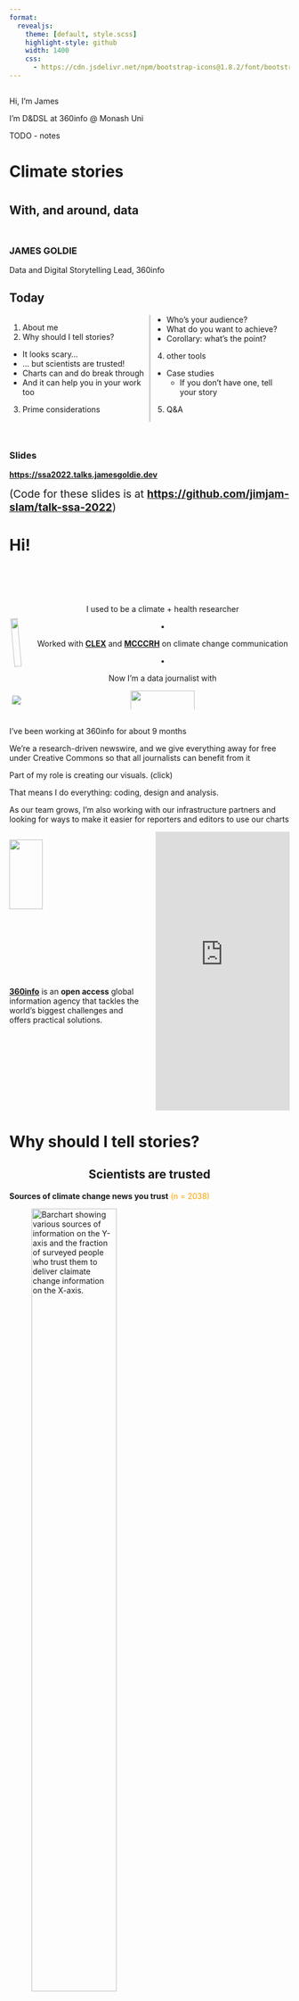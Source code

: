 ```yaml
---
format:
  revealjs: 
    theme: [default, style.scss]
    highlight-style: github
    width: 1400
    css:
      - https://cdn.jsdelivr.net/npm/bootstrap-icons@1.8.2/font/bootstrap-icons.css
---
```


## {.center}

::: {.notes}
Hi, I'm James

I'm D&DSL at 360info @ Monash Uni

TODO - notes
:::

<h1 class="text-indigo-pink">Climate stories<h1>

<h2>With, and around, data</h2>

::: {style="margin-top:50px"}
### JAMES GOLDIE {.text-orange-gold}

Data and Digital Storytelling Lead, 360info
:::

## Today {.center}

::: {style="column-count: 2; column-rule: solid lightgrey;"}
1. About me
2. Why should I tell stories?
  - It looks scary...
  - ... but scientists are trusted!
  - Charts can and do break through
  - And it can help you in your work too
3. Prime considerations
  - Who's your audience?
  - What do you want to achieve?
  - Corollary: what's the point?
4. other tools
  - Case studies
    - If you don't have one, tell your story
5. Q&A
:::

::: {style="margin-top:50px"}
### Slides

[**https://ssa2022.talks.jamesgoldie.dev**](https://ssa2022.talks.jamesgoldie.dev)

[(Code for these slides is at [**https://github.com/jimjam-slam/talk-ssa-2022**](https://github.com/jimjam-slam/talk-datartathon-datavis-2022))]{style="font-size:1.2rem"}
:::

# Hi! {.text-wash-black background="linear-gradient(45deg, #00aadd, #66dd00)"}

## {.text-lime-cyan}

::::: {.columns style="text-align:center;margin-top:50px;"}

:::: {.column width="50%" style="margin-top:50px"}
::: {.r-stack}
![](images/graduation.gif){.fragment .fade-in-then-semi-out fragment-index=1 style="width:70%;transform:rotate(-5deg);" fig-alt="A picture of me and my PhD supervisor, Lisa Alexander, at my graduation."}

![](images/mcccrh-zoom.png){.fragment .fade-in-then-semi-out fragment-index=2 style="transform:rotate(5deg);" fig-alt="A picture of me and MCCCRH staff members on Zoom."}

![](images/mcccrh.gif){.fragment .fade-in-then-semi-out fragment-index=3 style="transform:rotate(-1deg);" fig-alt="A picture of me and MCCCRH staff members on a work trip."}

![](images/mcccrh-projections.jpg){.fragment .fade-in-then-semi-out fragment-index=4 style="transform:rotate(1.5deg);" fig-alt="A picture of Graham Creed from the ABC presenting climate projections."}

![](images/mcccrh-7news.gif){.fragment .fade-in fragment-index=5 style="transform:rotate(-3.5deg);" fig-alt="A picture of Jane Bunn presenting statistics on shrinking winters."}
:::
::::

:::: {.column width="50%"  style="margin-top:25px"}
::: {.fragment fragment-index=1}
I used to be a climate + health researcher 
:::
::: {.fragment fragment-index=2}
•

Worked with **[CLEX](https://climateextremes.org.au)** and **[MCCCRH](https://monash.edu/mcccrh)** on climate change communication
:::
::: {.fragment fragment-index=6}
•

<!-- Now a data journalist with **[360info.org](https://360info.org)!** -->

Now I'm a data journalist with

[![](images/360logo.svg){style="width:50%;"}](https://360info.org)
:::
::::

:::::

## {.center}

::: {.notes}
I've been working at 360info for about 9 months

We're a research-driven newswire, and we give everything away for free under Creative Commons so that all journalists can benefit from it

Part of my role is creating our visuals. (click)

That means I do everything: coding, design and analysis.

As our team grows, I'm also working with our infrastructure partners and looking for ways to make it easier for reporters and editors to use our charts
:::

:::: {.columns}

:::{.column width="50%"}
[![](images/360logo.svg){style="width:50%;"}](https://360info.org)

**[360info](https://360info.org)** is an **open access** global information agency that tackles the world’s biggest challenges and offers practical solutions.
:::

:::{.column .fragment width="50%"}
```{=html}
<iframe allow="fullscreen" style="border: none; width: 100%; height: 500px;" src="https://360info-electricitytransition.pages.dev/map"></iframe>
```
:::
::::

# [Why should I]{.hl .hl-gold} tell stories? {.text-wash-black background="linear-gradient(45deg, #f37335, #fdc830)"}

## Scientists are trusted {.text-orange-gold .center style="text-align:center"}

**Sources of climate change news you trust** [(n = 2038)]{style="color:orange"}

![Barchart showing various sources of information on the Y-axis and the fraction of surveyed people who trust them to deliver claimate change information on the X-axis.](/images/audience-trust-climate-change.png){style="width:60%;margin-left: auto; margin-right: auto;"}

::: {style="font-size:1.5rem"}
[<i class="bi bi-file-earmark-text-fill"></i> Park et al. (2022, p. 18)](https://apo.org.au/node/317946)
:::

::: {.notes}
Researchers are really trusted - much more so than other figures - in many fields.

This survey looked at who people trust for news about climate change. The standout source is researchers and scientists, trusted by half the audience.
:::

## The chart challenge {.text-orange-gold .center}

**\"Interpretation of graphical representations requires a relatively advanced skill set,** [and may therefore serve to distance some potential audiences.]{style="color:orange;"}

["Furthermore, [charts and graphs] lack the perceived realism of photographic images, potentially rendering them]{style="color:orange;"} **less memorable and less likely to be perceived as “truth.”**

::: {style="font-size:1.5rem; text-align: right;"}
[<i class="bi bi-file-earmark-text-fill"></i> Rebich-Hespanha (2014)](https://doi.org/10.1080/17524032.2014.983534)[, investigating the use of visuals in the media]{style="color: #999"}
:::

::: {.notes}
NOTES
:::

## {.center background-image="images/climate-stripes.png"}

:::{style="text-align: center; width: 70%; padding-left: 15%;"}
<h2 class="text-wash-white hl-black">But charts can break through</h2>
[<i class="bi bi-file-earmark-text-fill"></i> Climate Stripes by Ed Hawkins](https://showyourstripes.info){.hl-black .text-wash-white style="font-size:1.5rem; padding: 5px;"}
:::

:::{.notes}
This is an extreme example of Tufte's data-to-ink ideas

I'm not saying all charts should be like the climate stripes

But this chart serves a specific purpose really well
:::

## {.center style="text-align:center"}

[As]{style="color:orange"} **researchers,** [you have the opportunity to]{style="color:orange"} **build social consensus** [for a]{style="color:orange"} **policy action**, [for]{style="color:orange"} **change** [or to just]{style="color:orange"} **help people understand**

[(It'll help you talk to your colleagues, too!)]{style="color: orange; font-size: smaller;"}

# [Prime]{.hl .hl-purple style="color:white"} [considerations]{style="color: white;"} { background="linear-gradient(45deg, #4a00e0, #ff0099)"}

::: {.notes}
So let's talk about what you can do to make your stories heard

The most important considerations aren't just for visuals: this is general communication advice!
:::

## Who's your [audience?]{.hl} {.text-indigo-pink .center style="text-align:center"}

The public?

Audience at a university event?

Funders?

Peers/colleagues?

:::{style="padding-top: 50px;"}
What kind of **training** do they have?

What are they **interested in**?

How much **time** do they have?
:::

::: {.notes}
NOTES
:::

## What's your [purpose?]{.hl} {.text-indigo-pink .center style="text-align:center"}

Helping people evaluate a policy?

Changing individual behaviours?

Convincing your colleagues to change their analyses?

Convincing funders to 💰?

::: {.notes}
NOTES
:::

## What's the [point?]{.hl} {.text-indigo-pink .center style="text-align:center"}

::: {.notes}
My colleagues in journalism call this different things

The "Hey Martha"

The marmalade drop

Editors are trained to make sure this moment hits in the opening paragraph or two

Readers shouldn't be shrugging and saying "so what?"

This is really hard to evaluate when we're talking about our own work!

Testing with friends and family can help
:::

## Considerations for TV {.text-indigo-pink .center style="text-align:center"}

:::: {.columns}

::: {.column width="60%"}
![Jane Bunn presenting climate change messaging on 7news  ](/images/7news-timeseries.png)
:::

::: {.column width="40%"}
::: {.incremental style="text-align: left;"}
* Short text
* "Editorialised" headline or labels
* Thick text and lines
* Contrast and colour focus
  - [(This example's not great for contrast! 😅)]{style="color:blueviolet; font-size: smaller"}
* Presenter position
:::
:::

::::

## Considerations for TV {.text-indigo-pink .center style="text-align:center"}

::: {.notes}
There're a lot of potential messages in this chart.

The elements we've just talked about emphasise one primary message: warming.

Warming, here in Melbourne, right now.

Everything else is secondary. If we're lucky, astute viewers might understand that the climate varies from year to year, or that we have a long, authoritative record here. Maybe they'll pick these messages up with repreated viewed.

But the primary message is designed to be understood even if someone reads the text and misses the chart.

Or if they just see the rising trend line and the orange background but miss everything else.
:::

::::: {.columns}

:::: {.column width="60%"}
![Jane Bunn presenting climate change messaging on 7news  ](/images/7news-timeseries.png)
::::

:::: {.column width="40%"}
**Primary messages**

::: {.incremental style="text-align: left;"}
* Trend line up
* Warming
:::

**Secondary messages**

::: {.incremental style="text-align: left;"}
* Year-to-year variability
* Length of data record
:::
::::
:::::


# [Working with <br>[[broadcasters]{.hl .hl-red} and [journalists]{.hl .hl-red}]{style="font-size:75%;"}]{style="color:white"} { background="linear-gradient(45deg, #ed213a, #93291e)"}

::: {.notes}
XXX
:::

## Types of folks you'll meet {.text-red-brown .center style="text-align: center"}

::: {.notes}
Media is rarely a one person show!

In broadcast, a reporter may contact you as part of a story. They might be building a news segment on their own or working with an editor, a camera operator or others, depending on the size and ambition of the story.

You might also find a presenter reaching out to you directly. Some presenters have a large hand in writing stories, especially at smaller, regional newsrooms where the resources to support them don't exist. They could be doing the whole story on their own!

Some newsrooms may have access to a separate team that handles graphics. These are folks who're experienced with apps like Creative Cloud, and potentially also specialised software for things like weather graphics. Some newsrooms may share graphics teams across cities, and in some newsrooms the presenter could be doing the graphics themself!

Most broadcast newsrooms have a news director deciding which stories will make the program and how much time each story will get. It's not unusual for story timing to change live as the show is broadcasting, so be aware that presenters or reporters may find themselves with less time to present a story than they'd expected when the show began.

Print and digital are largely split up into reporters and editors. Editors don't just check for typos: they make decisions about whether content should be cut, whether content needs to be added, whether the story will make sense to readers, how a story will look in the context of other stories. They're analogous to news directors in a lot of ways.
:::

:::: {.columns}
::: {.column width="50%"}
**In broadcast:**

[Reporters and producers]{style="color:darkred"}

[Presenters]{style="color:darkred"}

[Graphics teams]{style="color:darkred"}

[News directors]{style="color:darkred"}
:::
::: {.column width="50%"}
**In print and digital:**

[Reporters/journalists]{style="color:darkred"}

[Editors]{style="color:darkred"}

[Data journalism team]{style="color:darkred"}

[(Data journo, designer, coder)]{style="color:darkred; font-size: 1.75rem"}
:::
::::

## Newsroom resourcing {.text-red-brown .center style="text-align: center"}

::: {.notes}
All of these people have one thing in common with you: they have no time at all.

Academia crushes people with rolling long-term project milestones, but the media crushes people with fast-paced, day-to-day deadlines.

If a journalist calls you with a media request and says they have an hour or two for a response, it's not just because they aren't familiar with the pace of science: it's because they were given the story today and it has to be filed today. As well as chasing contacts for other stories, finding graphics for stories, and everything else.

Newsroom resources have been shrinking for a decade - the advertising business is busted.

If you're a disaster researcher, they're calling you when something bad is happening. They're rushed, you feel pushed, stakes are high, everyone is angry.

Taking the time to prep resources when a disaster isn't happening, to identify journalists who might be on your beat, and to get practice working with them pays dividends (like all practise!)

It takes way more effort, but journalists will remember a good source when the Big Story rolls around, and it's a much better time to hit potentail gotchas.
:::

[Journalists who are]{style="color:darkred"} **looking** [for a particular story are time-poor]{style="color:darkred"}

[Look for opportunities to]{style="color:darkred"} **push** [stories to journalists and]{style="color:darkred"} **develop relationships**

# Emergency communication {.text-orange-gold background="black" style="color:white"}

<h3 class="text-red-brown">EXTRA NOTE</h3>

::: {.notes}
I am 100% not trained in emergency communication or emergency broadcasting!

I am not here to give you tips on doing it

I would generally advise you to avoid it as a researcher
:::

## Things to remember (for doing media) during a disaster {.text-orange-gold background="black" style="color:white"}

::: {.notes}
If an active disaster is happening and you get a media request, ask questions of the producer or reporter about the story context.

Will the piece air during the news or during an analysis show? The latter may have more room for context to build.

If you provide graphics during a disaster, be aware of how they may look without context. Could this map of historical earthquake hotspots be mistaken for a forecast? What can you do to ammeleorate the risk of confusion?

If you have the time, check the broadcaster out and look at their graphics. Are they using language, icons or colours around warnings? Avoid those!
:::

* Ask questions about context
  - What kind of show is it? News? Analysis?
* Graphics context
  - Do your titles and labels make the non-emergency context clear?
  - Do colours, icons or words conflict with official warning messaging?

# Conclusions {.text-black-white background="linear-gradient(45deg, #fff, #666)"}

::: {.notes}
XXX
:::

## Mass media is a great way for researchers to affect change! {.center style="text-align:center;"}

## Keep your graphics [simple]{.hl} and think about the [primary]{.hl} message {.center style="text-align:center;"}

## Journos are [time-poor]{.hl} too.<br>You [can]{.hl} understand each other. {.center style="text-align:center;"}

## Be [careful]{.hl} communicating during a disaster {.center style="text-align:center;"}

::: {.notes}
XXX
:::

# Thanks for listening!

Questions?

[**@jimjam-slam**](https://twitter.com/jimjam-slam)

[**360info.org**](https://360info.org)

[**github.com/360-info**](https://github.com/360-info)
